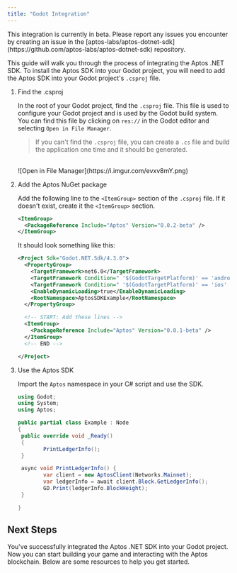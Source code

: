 ```yaml
---
title: "Godot Integration"
---
```


<Aside type="caution" emoji="❗">
  This integration is currently in beta. Please report any issues you encounter
  by creating an issue in the
  [aptos-labs/aptos-dotnet-sdk](https://github.com/aptos-labs/aptos-dotnet-sdk)
  repository.
</Aside>

This guide will walk you through the process of integrating the Aptos .NET SDK. To install the Aptos SDK into your Godot project,
you will need to add the Aptos SDK into your Godot project&apos;s `.csproj` file.








<Steps>

1. Find the .csproj

   In the root of your Godot project, find the `.csproj` file. This file is used to
   configure your Godot project and is used by the Godot build system. You can find
   this file by clicking on `res://` in the Godot editor and selecting `Open in File Manager`.

   > If you can&apos;t find the `.csproj` file, you can create a `.cs` file and build the application one time and it should be generated.

   <br />

   <div className="border dark:border-white/30 w-fit rounded-md overflow-clip shadow-md max-w-lg">
     ![Open in File Manager](https://i.imgur.com/evxv8mY.png)
   </div>

2. Add the Aptos NuGet package

   Add the following line to the `<ItemGroup>` section of the `.csproj` file. If it doesn&apos;t exist, create it the `<ItemGroup>` section.

   ```xml filename=".csproj"
   <ItemGroup>
     <PackageReference Include="Aptos" Version="0.0.2-beta" />
   </ItemGroup>
   ```

   It should look something like this:

   ```xml filename=".csproj" {10-14}
   <Project Sdk="Godot.NET.Sdk/4.3.0">
     <PropertyGroup>
       <TargetFramework>net6.0</TargetFramework>
       <TargetFramework Condition=" '$(GodotTargetPlatform)' == 'android' ">net7.0</TargetFramework>
       <TargetFramework Condition=" '$(GodotTargetPlatform)' == 'ios' ">net8.0</TargetFramework>
       <EnableDynamicLoading>true</EnableDynamicLoading>
       <RootNamespace>AptosSDKExample</RootNamespace>
     </PropertyGroup>

     <!-- START: Add these lines -->
     <ItemGroup>
       <PackageReference Include="Aptos" Version="0.0.1-beta" />
     </ItemGroup>
     <!-- END -->

   </Project>
   ```

3. Use the Aptos SDK

   Import the `Aptos` namespace in your C# script and use the SDK.

   ```csharp filename="Example.cs" {3-3,9-9,12-16}
   using Godot;
   using System;
   using Aptos;

   public partial class Example : Node
   {
   	public override void _Ready()
   	{
           PrintLedgerInfo();
   	}

   	async void PrintLedgerInfo() {
           var client = new AptosClient(Networks.Mainnet);
           var ledgerInfo = await client.Block.GetLedgerInfo();
           GD.Print(ledgerInfo.BlockHeight);
   	}

   }
   ```

</Steps>



## Next Steps

You&apos;ve successfully integrated the Aptos .NET SDK into your Godot project. Now
you can start building your game and interacting with the Aptos blockchain. Below
are some resources to help you get started.



<CardGrid>
  <LinkCard href="/ja/build/sdks/dotnet-sdk/getting-started" title="Getting Started" description="Begin developing using the Aptos .NET SDK." />
</CardGrid>
